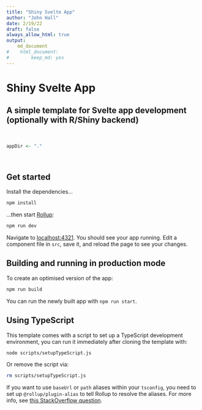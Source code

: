 ```yaml
---
title: "Shiny Svelte App"
author: "John Hall"
date: 2/19/22
draft: false
always_allow_html: true
output:
    md_document
#    html_document:
#        keep_md: yes
---
```


Shiny Svelte App
================
## A simple template for Svelte app development (optionally with R/Shiny backend)
<br />

```r
appDir <- "."
```
<br />

## Get started

Install the dependencies...

```bash
npm install
```

...then start [Rollup](https://rollupjs.org):

```bash
npm run dev
```

Navigate to [localhost:4321](http://localhost:4321). You should see your app running. Edit a component file in `src`, save it, and reload the page to see your changes.

## Building and running in production mode

To create an optimised version of the app:

```bash
npm run build
```

You can run the newly built app with `npm run start`.

## Using TypeScript

This template comes with a script to set up a TypeScript development environment, you can run it immediately after cloning the template with:

```bash
node scripts/setupTypeScript.js
```

Or remove the script via:

```bash
rm scripts/setupTypeScript.js
```

If you want to use `baseUrl` or `path` aliases within your `tsconfig`, you need to set up `@rollup/plugin-alias` to tell Rollup to resolve the aliases. For more info, see [this StackOverflow question](https://stackoverflow.com/questions/63427935/setup-tsconfig-path-in-svelte).
